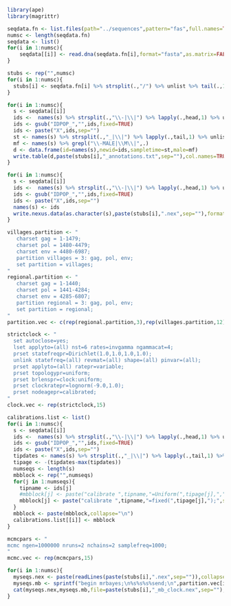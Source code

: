 ```r
library(ape)
library(magrittr)
```


```r
seqdata.fn <- list.files(path="../sequences",pattern="fas",full.names=TRUE)
numsc <- length(seqdata.fn)
seqdata <- list()
for(i in 1:numsc){
    seqdata[[i]] <- read.dna(seqdata.fn[i],format="fasta",as.matrix=FALSE) # NB as.matrix=FALSE required for NEXUS output as below
}
```

```r
stubs <- rep("",numsc)
for(i in 1:numsc){
  stubs[i] <- seqdata.fn[i] %>% strsplit(.,"/") %>% unlist %>% tail(.,1) %>% strsplit(.,".",fixed=TRUE) %>% unlist %>% head(.,1)
}
```

```r
for(i in 1:numsc){
  s <- seqdata[[i]]
  ids <-  names(s) %>% strsplit(.,"\\-|\\|") %>% lapply(.,head,1) %>% unlist %>% as.character
  ids <- gsub("IDPOP_","",ids,fixed=TRUE)
  ids <- paste("X",ids,sep="")
  st <- names(s) %>% strsplit(.,"_|\\|") %>% lapply(.,tail,1) %>% unlist %>% as.double
  mf <- names(s) %>% grepl("\\-MALE|\\M\\|",.)
  d <- data.frame(id=names(s),newid=ids,sampletime=st,male=mf)
  write.table(d,paste(stubs[i],"_annotations.txt",sep=""),col.names=TRUE,row.names=FALSE,quote=FALSE,sep="\t")
}
```

```r
for(i in 1:numsc){
  s <- seqdata[[i]]
  ids <-  names(s) %>% strsplit(.,"\\-|\\|") %>% lapply(.,head,1) %>% unlist %>% as.character
  ids <- gsub("IDPOP_","",ids,fixed=TRUE)
  ids <- paste("X",ids,sep="")
  names(s) <- ids
  write.nexus.data(as.character(s),paste(stubs[i],".nex",sep=""),format="dna",interleaved=FALSE)
}
```

```r
villages.partition <- "
   charset gag = 1-1479;
   charset pol = 1480-4479;
   charset env = 4480-6987;
   partition villages = 3: gag, pol, env;
   set partition = villages;
"
regional.partition <- "
   charset gag = 1-1440;
   charset pol = 1441-4284;
   charset env = 4285-6807;
   partition regional = 3: gag, pol, env;
   set partition = regional;
"
partition.vec <- c(rep(regional.partition,3),rep(villages.partition,12))
```

```r
strictclock <- "
  set autoclose=yes;
  lset applyto=(all) nst=6 rates=invgamma ngammacat=4;
  prset statefreqpr=Dirichlet(1.0,1.0,1.0,1.0);
  unlink statefreq=(all) revmat=(all) shape=(all) pinvar=(all);
  prset applyto=(all) ratepr=variable;
  prset topologypr=uniform;
  prset brlenspr=clock:uniform;
  prset clockratepr=lognorm(-9.0,1.0);
  prset nodeagepr=calibrated;
"
clock.vec <- rep(strictclock,15)
```

```r
calibrations.list <- list()
for(i in 1:numsc){
  s <- seqdata[[i]]
  ids <-  names(s) %>% strsplit(.,"\\-|\\|") %>% lapply(.,head,1) %>% unlist %>% as.character
  ids <- gsub("IDPOP_","",ids,fixed=TRUE)
  ids <- paste("X",ids,sep="")
  tipdates <- names(s) %>% strsplit(.,"_|\\|") %>% lapply(.,tail,1) %>% unlist %>% as.double
  tipage <- -(tipdates-max(tipdates))
  numseqs <- length(s)
  mbblock <- rep("",numseqs)
  for(j in 1:numseqs){
    tipname <- ids[j]
    #mbblock[j] <- paste("calibrate ",tipname,"=Uniform(",tipage[j],",",tipage[j],");",sep="")
    mbblock[j] <- paste("calibrate ",tipname,"=fixed(",tipage[j],");",sep="")
  }
  mbblock <- paste(mbblock,collapse="\n")
  calibrations.list[[i]] <- mbblock
}
```

```r
mcmcpars <- "
mcmc ngen=1000000 nruns=2 nchains=2 samplefreq=1000;
"
mcmc.vec <- rep(mcmcpars,15)
```

```r
for(i in 1:numsc){
  myseqs.nex <- paste(readLines(paste(stubs[i],".nex",sep="")),collapse="\n")
  myseqs.mb <- sprintf("begin mrbayes;\n%s%s%s%send;\n",partition.vec[i],clock.vec[i],calibrations.list[[i]],mcmc.vec[i])
  cat(myseqs.nex,myseqs.mb,file=paste(stubs[i],"_mb_clock.nex",sep=""),sep="\n")
}
```


